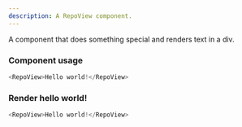 ```yaml
---
description: A RepoView component.
---
```



A component that does something special and renders text in a div.

### Component usage
```js
<RepoView>Hello world!</RepoView>
```

### Render hello world!

```js live
<RepoView>Hello world!</RepoView>
```
